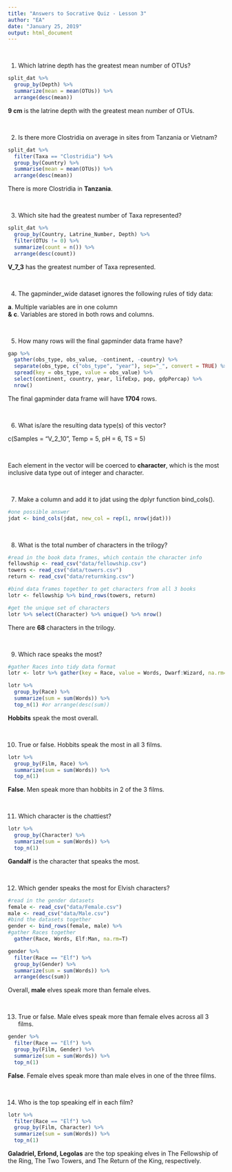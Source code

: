 ```yaml
---
title: "Answers to Socrative Quiz - Lesson 3"
author: "EA"
date: "January 25, 2019"
output: html_document
---
```

<br/>

1. Which latrine depth has the greatest mean number of OTUs?
  
```r
split_dat %>% 
  group_by(Depth) %>% 
  summarize(mean = mean(OTUs)) %>% 
  arrange(desc(mean))
```
__9 cm__ is the latrine depth with the greatest mean number of OTUs.

<br/>

2. Is there more Clostridia on average in sites from Tanzania or Vietnam?


```r
split_dat %>%
  filter(Taxa == "Clostridia") %>%
  group_by(Country) %>%
  summarise(mean = mean(OTUs)) %>%
  arrange(desc(mean))
```

There is more Clostridia in __Tanzania__.

<br/>

3. Which site had the greatest number of Taxa represented?


```r
split_dat %>% 
  group_by(Country, Latrine_Number, Depth) %>% 
  filter(OTUs != 0) %>%
  summarize(count = n()) %>% 
  arrange(desc(count))
```


__V_7_3__ has the greatest number of Taxa represented.

<br/>

4. The gapminder_wide dataset ignores the following rules of tidy data:

__a__. Multiple variables are in one column      
__&__ 
__c__. Variables are stored in both rows and columns.

<br/>

5. How many rows will the final gapminder data frame have?

```r
gap %>% 
  gather(obs_type, obs_value, -continent, -country) %>% 
  separate(obs_type, c("obs_type", "year"), sep="_", convert = TRUE) %>% 
  spread(key = obs_type, value = obs_value) %>% 
  select(continent, country, year, lifeExp, pop, gdpPercap) %>%
  nrow()
```

The final gapminder data frame will have __1704__ rows.

<br/>

6. What is/are the resulting data type(s) of this vector?

c(Samples = "V_2_10", Temp = 5, pH = 6, TS = 5)

<br/>

Each element in the vector will be coerced to __character__, which is the most inclusive data type out of integer and character.

<br/>

7. Make a column and add it to jdat using the dplyr function bind_cols().

```r
#one possible answer 
jdat <- bind_cols(jdat, new_col = rep(1, nrow(jdat)))
```

<br/>

8. What is the total number of characters in the trilogy?

```r
#read in the book data frames, which contain the character info
fellowship <- read_csv("data/fellowship.csv")
towers <- read_csv("data/towers.csv")
return <- read_csv("data/returnking.csv")

#bind data frames together to get characters from all 3 books
lotr <- fellowship %>% bind_rows(towers, return) 

#get the unique set of characters
lotr %>% select(Character) %>% unique() %>% nrow()
```
There are __68__ characters in the trilogy.

<br/>

9. Which race speaks the most?

```r
#gather Races into tidy data format
lotr <- lotr %>% gather(key = Race, value = Words, Dwarf:Wizard, na.rm=TRUE) 

lotr %>% 
  group_by(Race) %>% 
  summarize(sum = sum(Words)) %>% 
  top_n(1) #or arrange(desc(sum))
```

__Hobbits__ speak the most overall.

<br/>

10. True or false. Hobbits speak the most in all 3 films.

```r
lotr %>% 
  group_by(Film, Race) %>% 
  summarize(sum = sum(Words)) %>% 
  top_n(1)
```

__False__. Men speak more than hobbits in 2 of the 3 films.

<br/>

11. Which character is the chattiest?


```r
lotr %>% 
  group_by(Character) %>% 
  summarize(sum = sum(Words)) %>% 
  top_n(1)
```
__Gandalf__ is the character that speaks the most.

<br/>

12. Which gender speaks the most for Elvish characters?

```r
#read in the gender datasets
female <- read_csv("data/Female.csv")
male <- read_csv("data/Male.csv")
#bind the datasets together
gender <- bind_rows(female, male) %>%
#gather Races together
  gather(Race, Words, Elf:Man, na.rm=T)

gender %>% 
  filter(Race == "Elf") %>% 
  group_by(Gender) %>% 
  summarize(sum = sum(Words)) %>%
  arrange(desc(sum))
```

Overall, __male__ elves speak more than female elves.

<br/>

13. True or false. Male elves speak more than female elves across all 3 films.

```r
gender %>% 
  filter(Race == "Elf") %>% 
  group_by(Film, Gender) %>% 
  summarize(sum = sum(Words)) %>%
  top_n(1)
```
__False__. Female elves speak more than male elves in one of the three films.

<br/>

14. Who is the top speaking elf in each film?

```r
lotr %>% 
  filter(Race == "Elf") %>% 
  group_by(Film, Character) %>% 
  summarize(sum = sum(Words)) %>% 
  top_n(1)
```
__Galadriel, Erlond, Legolas__ are the top speaking elves in The Fellowship of the Ring, The Two Towers, and The Return of the King, respectively.



